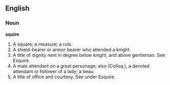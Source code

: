 ==English==

===Noun===

'''squire'''

#A square; a measure; a rule.
#A shield-bearer or armor-bearer who attended a knight.
#A title of dignity next in degree below knight, and above gentleman. See Esquire.
#A male attendant on a great personage; also (Colloq.), a devoted attendant or follower of a lady; a beau.
#A title of office and courtesy. See under Esquire.